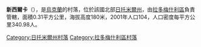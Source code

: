 {{coord|50|39|38|N|28|57|22|E|scale:30000|display=title}}

'''新西爾卡'''（{{lang-uk|Новосілка}}），是[[烏克蘭|烏克蘭]]的村落，位於該國北部[[日托米爾州|日托米爾州]]，由[[拉多梅什利區|拉多梅什利區]]負責管轄，面積0.31平方公里，海拔高度180米，2001年人口104，人口密度每平方公里340.98人。

{{DEFAULTSORT:Новосілка}}
[[Category:日托米爾州村落|Category:日托米爾州村落]]
[[Category:拉多梅什利區村落|Category:拉多梅什利區村落]]


{{Zhytomyr-geo-stub}}